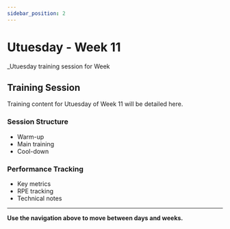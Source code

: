 ```yaml
---
sidebar_position: 2
---
```



<WorkoutNav weekNumber={11} />

# Utuesday - Week 11

_Utuesday training session for Week 

## Training Session

Training content for Utuesday of Week 11 will be detailed here.

### Session Structure
- Warm-up
- Main training
- Cool-down

### Performance Tracking
- Key metrics
- RPE tracking
- Technical notes

---

**Use the navigation above to move between days and weeks.**
